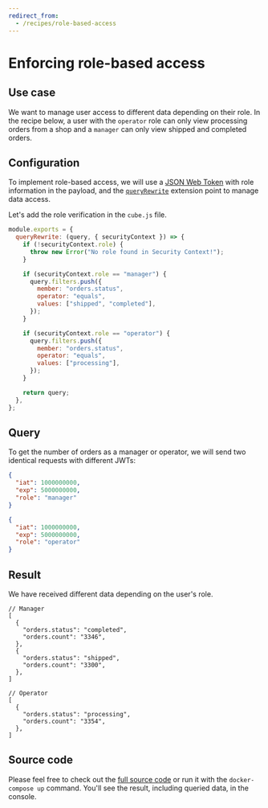 ```yaml
---
redirect_from:
  - /recipes/role-based-access
---
```


# Enforcing role-based access

## Use case

We want to manage user access to different data depending on their role. In the
recipe below, a user with the `operator` role can only view processing orders
from a shop and a `manager` can only view shipped and completed orders.

## Configuration

To implement role-based access, we will use a
[JSON Web Token](https://cube.dev/docs/security) with role information in the
payload, and the
[`queryRewrite`](https://cube.dev/docs/security/context#using-query-rewrite)
extension point to manage data access.

Let's add the role verification in the `cube.js` file.

```javascript
module.exports = {
  queryRewrite: (query, { securityContext }) => {
    if (!securityContext.role) {
      throw new Error("No role found in Security Context!");
    }

    if (securityContext.role == "manager") {
      query.filters.push({
        member: "orders.status",
        operator: "equals",
        values: ["shipped", "completed"],
      });
    }

    if (securityContext.role == "operator") {
      query.filters.push({
        member: "orders.status",
        operator: "equals",
        values: ["processing"],
      });
    }

    return query;
  },
};
```

## Query

To get the number of orders as a manager or operator, we will send two identical
requests with different JWTs:

```json
{
  "iat": 1000000000,
  "exp": 5000000000,
  "role": "manager"
}
```

```json
{
  "iat": 1000000000,
  "exp": 5000000000,
  "role": "operator"
}
```

## Result

We have received different data depending on the user's role.

```json5
// Manager
[
  {
    "orders.status": "completed",
    "orders.count": "3346",
  },
  {
    "orders.status": "shipped",
    "orders.count": "3300",
  },
]
```

```json5
// Operator
[
  {
    "orders.status": "processing",
    "orders.count": "3354",
  },
]
```

## Source code

Please feel free to check out the
[full source code](https://github.com/cube-js/cube/tree/master/examples/recipes/role-based-access)
or run it with the `docker-compose up` command. You'll see the result, including
queried data, in the console.
